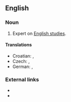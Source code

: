 ==English==

===Noun===
{{en-noun}}

# Expert on [[English studies]].

====Translations====
{{trans-top|expert on Anglistics}}
* Croatian: {{t-|hr|anglist|m}}, {{t-|hr|anglistkinja|f}}
* Czech: {{t+|cs|anglista|m}}, {{t-|cs|anglistka|f}}
* German: {{t-|de|Anglizist|m}}, {{t-|de|Anglizistin|f}}
{{trans-mid}}
{{trans-bottom}}

===External links===
<!-- not in Webster 1913 and Century 1911 -->
* {{R:Merriam Webster Online}}
* {{R:OneLook}}